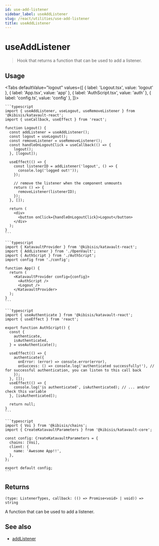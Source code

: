 ```yaml
---
id: use-add-listener
sidebar_label: useAddListener
slug: /react/utilities/use-add-listener
title: useAddListener
---
```



<!-- components -->

# useAddListener

> Hook that returns a function that can be used to add a listener.

<SectionBreak />

## Usage

<Tabs
  defaultValue="logout"
  values={[
    { label: 'Logout.tsx', value: 'logout' },
    { label: 'App.tsx', value: 'app' },
    { label: 'AuthScript.tsx', value: 'auth' },
    { label: 'config.ts', value: 'config' },
  ]}>
  <TabItem value="logout">

    ```typescript
    import { useAddListener, useLogout, useRemoveListener } from '@kibisis/katavault-react';
    import { useCallback, useEffect } from 'react';

    function Logout() {
      const addListener = useAddListener();
      const logout = useLogout();
      const removeListener = useRemoveListener();
      const handleOnLogoutClick = useCallback(() => {
        logout();
      }, [logout]);

      useEffect(() => {
        const listenerID = addListener('logout', () => {
          console.log('logged out!'));
        });

        // remove the listener when the component unmounts
        return () => {
          removeListener(listenerID);
        });
      }, []);

      return (
        <div>
          <button onClick={handleOnLogoutClick}>Logout</button>
        </div>
      );
    }
    ```

  </TabItem>
  <TabItem value="app">

    ```typescript
    import { KatavaultProvider } from '@kibisis/katavault-react';
    import { AddListener } from './OpenVault';
    import { AuthScript } from './AuthScript';
    import config from './config';

    function App() {
      return (
        <KatavaultProvider config={config}>
          <AuthScript />
          <Logout />
        </KatavaultProvider>
      );
    }
    ```

  </TabItem>
  <TabItem value="auth">

    ```typescript
    import { useAuthenticate } from '@kibisis/katavault-react';
    import { useEffect } from 'react';

    export function AuthScript() {
      const {
        authenticate,
        isAuthenticated,
      } = useAuthenticate();

      useEffect(() => {
        authenticate({
          onError: (error) => console.error(error),
          onSuccess: () => console.log('authenticated successfully!'), // for successful authentication, you can listen to this call back
        });
      }, []);
      useEffect(() => {
        console.log('is authenticated', isAuthenticated); // ... and/or check this variable
      }, [isAuthenticated]);

      return null;
    }
    ```

  </TabItem>
  <TabItem value="config">

    ```typescript
    import { Voi } from '@kibisis/chains';
    import { CreateKatavaultParameters } from '@kibisis/katavault-core';

    const config: CreateKatavaultParameters = {
      chains: [Voi],
      client: {
        name: 'Awesome App!!',
      },
    };

    export default config;
    ```

  </TabItem>
</Tabs>


<SectionBreak />

## Returns

`(type: ListenerTypes, callback: (() => Promise<void> | void)) => string`

A function that can be used to add a listener.

## See also

* [addListener](02-core/03-api/06-utilities/01-add-listener.mdx)
